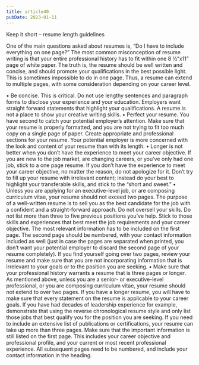 ```yaml
---
title: article40
pubDate: 2023-01-11
---
```


Keep it short – resume length guidelines

One of the main questions asked about resumes is, “Do I have to include everything on one page?” The most common misconception of resume writing is that your entire professional history has to fit within one 8 ½”x11” page of white paper. The truth is, the resume should be well written and concise, and should promote your qualifications in the best possible light. This is sometimes impossible to do in one page. Thus, a resume can extend to multiple pages, with some consideration depending on your career level. 

•	Be concise. This is critical. Do not use lengthy sentences and paragraph forms to disclose your experience and your education. Employers want straight forward statements that highlight your qualifications. A resume is not a place to show your creative writing skills. 
•	Perfect your resume. You have second to catch your potential employer’s attention. Make sure that your resume is properly formatted, and you are not trying to fit too much copy on a single page of paper. Create appropriate and professional sections for your resume. Your potential employer is more concerned with the look and content of your resume than with its length. 
•	Longer is not better when you don’t have the experience to meet your career objective. If you are new to the job market, are changing careers, or you’ve only had one job, stick to a one page resume. If you don’t have the experience to meet your career objective, no matter the reason, do not apologize for it. Don’t try to fill up your resume with irrelevant content; instead do your best to highlight your transferable skills, and stick to the “short and sweet.”
•	Unless you are applying for an executive-level job, or are composing curriculum vitae, your resume should not exceed two pages. The purpose of a well-written resume is to sell you as the best candidate for the job with a confident and a straight-forward approach. Do not oversell your skills. Do not list more than three to five previous positions you’ve help. Stick to those skills and experiences that best meet the job requirements and your career objective. The most relevant information has to be included on the first page. The second page should be numbered, with your contact information included as well (just in case the pages are separated when printed, you don’t want your potential employer to discard the second page of your resume completely). If you find yourself going over two pages, review your resume and make sure that you are not incorporating information that is irrelevant to your goals or to the position you are seeking.
•	Make sure that your professional history warrants a resume that is three pages or longer. As mentioned above, unless you are a senior- or executive-level professional, or you are composing curriculum vitae, your resume should not extend to over two pages. If you have a longer resume, you will have to make sure that every statement on the resume is applicable to your career goals. If you have had decades of leadership experience for example, demonstrate that using the reverse chronological resume style and only list those jobs that best qualify you for the position you are seeking. If you need to include an extensive list of publications or certifications, your resume can take up more than three pages. Make sure that the important information is still listed on the first page. This includes your career objective and professional profile, and your current or most recent professional experience. All subsequent pages need to be numbered, and include your contact information in the heading.